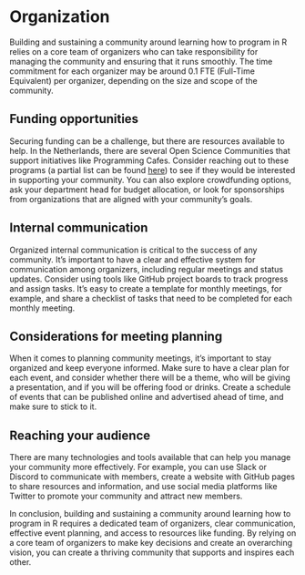# Organization {.unnumbered}

Building and sustaining a community around learning how to program in R relies on a core team of organizers who can take responsibility for managing the community and ensuring that it runs smoothly. The time commitment for each organizer may be around 0.1 FTE (Full-Time Equivalent) per organizer, depending on the size and scope of the community.

## Funding opportunities
Securing funding can be a challenge, but there are resources available to help. In the Netherlands, there are several Open Science Communities that support initiatives like Programming Cafes. Consider reaching out to these programs (a partial list can be found [here](https://osc-delft.github.io/)) to see if they would be interested in supporting your community. You can also explore crowdfunding options, ask your department head for budget allocation, or look for sponsorships from organizations that are aligned with your community’s goals.

## Internal communication
Organized internal communication is critical to the success of any community. It’s important to have a clear and effective system for communication among organizers, including regular meetings and status updates. Consider using tools like GitHub project boards to track progress and assign tasks. It’s easy to create a template for monthly meetings, for example, and share a checklist of tasks that need to be completed for each monthly meeting.

## Considerations for meeting planning
When it comes to planning community meetings, it’s important to stay organized and keep everyone informed. Make sure to have a clear plan for each event, and consider whether there will be a theme, who will be giving a presentation, and if you will be offering food or drinks. Create a schedule of events that can be published online and advertised ahead of time, and make sure to stick to it. 

## Reaching your audience
There are many technologies and tools available that can help you manage your community more effectively. For example, you can use Slack or Discord to communicate with members, create a website with GitHub pages to share resources and information, and use social media platforms like Twitter to promote your community and attract new members.

In conclusion, building and sustaining a community around learning how to program in R requires a dedicated team of organizers, clear communication, effective event planning, and access to resources like funding. By relying on a core team of organizers to make key decisions and create an overarching vision, you can create a thriving community that supports and inspires each other.


